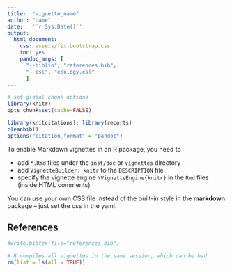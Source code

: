 ```yaml
---
title:  "vignette_name"
author: "name"
date:   '`r Sys.Date()`'
output: 
  html_document:
    css: assets/fix-bootstrap.css
    toc: yes  
    pandoc_args: [
      "--biblio", "references.bib",
      "--csl", "ecology.csl"
      ]
---
```


<!--
%\VignetteEngine{knitr}
%\VignetteIndexEntry{A Markdown Vignette with knitr}
-->

```r
# set global chunk options
library(knitr)
opts_chunk$set(cache=FALSE)

library(knitcitations); library(reports)
cleanbib()
options("citation_format" = "pandoc")
```

To enable Markdown vignettes in an R package, you need to

- add `*.Rmd` files under the `inst/doc` or `vignettes` directory
- add `VignetteBuilder: knitr` to the `DESCRIPTION` file
- specify the vignette engine `\VignetteEngine{knitr}` in the `Rmd` files (inside HTML comments)

You can use your own CSS file instead of the built-in style in the **markdown** package -- just set the css in the yaml.


## References
```r
#write.bibtex(file="references.bib")
```

```r
# R compiles all vignettes in the same session, which can be bad
rm(list = ls(all = TRUE))
```
